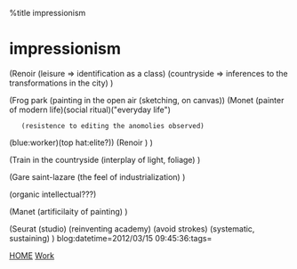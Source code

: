%title impressionism


=impressionism=

(Renoir
(leisure => identification as a class)
(countryside => inferences to the transformations in the city)
)

(Frog park
(painting in the open air (sketching, on canvas))
(Monet 
(painter of modern life)(social ritual)("everyday life")
    (resistence to editing the anomolies observed)
(blue:worker)(top hat:elite?))
(Renoir )
)

(Train in the countryside
(interplay of light, foliage)
)

(Gare saint-lazare
(the feel of industrialization)
)

(organic intellectual???)

(Manet
(artificilaity of painting)
)
        
(Seurat
(studio)
(reinventing academy)
(avoid strokes)
(systematic, sustaining)
)
blog:datetime=2012/03/15 09:45:36:tags=

[[index|HOME]]   [[Work]]
